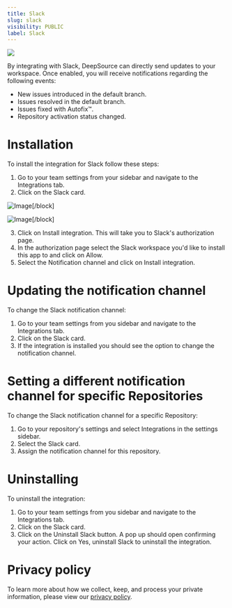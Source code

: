 ```yaml
---
title: Slack
slug: slack
visibility: PUBLIC
label: Slack
---
```

![](https://files.readme.io/47fe411-slack.png)

By integrating with Slack, DeepSource can directly send updates to your workspace. Once enabled, you will receive notifications regarding the following events:

- New issues introduced in the default branch.
- Issues resolved in the default branch.
- Issues fixed with Autofix™.
- Repository activation status changed.

# Installation

To install the integration for Slack follow these steps:

1. Go to your team settings from your sidebar and navigate to the Integrations tab.
2. Click on the Slack card.

![Image](https://files.readme.io/369274c-SCR-20231017-lsjf.png,,)[/block]


![Image](https://files.readme.io/9dcc799-SCR-20231017-lslw.png,,)[/block]


3. Click on Install integration. This will take you to Slack's authorization page.
4. In the authorization page select the Slack workspace you'd like to install this app to and click on Allow.
5. Select the Notification channel and click on Install integration.

# Updating the notification channel

To change the Slack notification channel:

1. Go to your team settings from you sidebar and navigate to the Integrations tab.
2. Click on the Slack card.
3. If the integration is installed you should see the option to change the notification channel.

# Setting a different notification channel for specific Repositories

To change the Slack notification channel for a specific Repository:

1. Go to your repository's settings and select Integrations in the settings sidebar.
2. Select the Slack card.
3. Assign the notification channel for this repository.

# Uninstalling

To uninstall the integration:

1. Go to your team settings from you sidebar and navigate to the Integrations tab.
2. Click on the Slack card.
3. Click on the Uninstall Slack button. A pop up should open confirming your action. Click on Yes, uninstall Slack to uninstall the integration.

# Privacy policy

To learn more about how we collect, keep, and process your private information, please view our [privacy policy](https://deepsource.com/legal/privacy).
